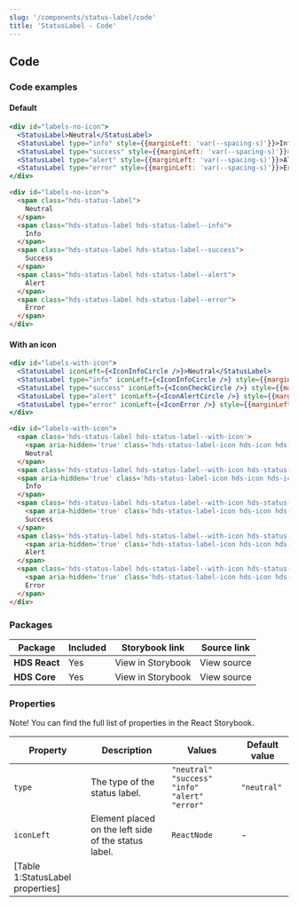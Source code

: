 ```yaml
---
slug: '/components/status-label/code'
title: 'StatusLabel - Code'
---
```




## Code

### Code examples 

#### Default
<Playground>

```jsx
<div id="labels-no-icon">
  <StatusLabel>Neutral</StatusLabel>
  <StatusLabel type="info" style={{marginLeft: 'var(--spacing-s)'}}>Info</StatusLabel>
  <StatusLabel type="success" style={{marginLeft: 'var(--spacing-s)'}}>Success</StatusLabel>
  <StatusLabel type="alert" style={{marginLeft: 'var(--spacing-s)'}}>Alert</StatusLabel>
  <StatusLabel type="error" style={{marginLeft: 'var(--spacing-s)'}}>Error</StatusLabel>
</div>
```

```html
<div id="labels-no-icon">
  <span class="hds-status-label">
    Neutral
  </span>
  <span class="hds-status-label hds-status-label--info">
    Info
  </span>
  <span class="hds-status-label hds-status-label--success">
    Success
  </span>
  <span class="hds-status-label hds-status-label--alert">
    Alert
  </span>
  <span class="hds-status-label hds-status-label--error">
    Error
  </span>
</div>
```

</Playground>

#### With an icon
<Playground>


```jsx
<div id="labels-with-icon">
  <StatusLabel iconLeft={<IconInfoCircle />}>Neutral</StatusLabel>
  <StatusLabel type="info" iconLeft={<IconInfoCircle />} style={{marginLeft: 'var(--spacing-s)'}}>Info</StatusLabel>
  <StatusLabel type="success" iconLeft={<IconCheckCircle />} style={{marginLeft: 'var(--spacing-s)'}}>Success</StatusLabel>
  <StatusLabel type="alert" iconLeft={<IconAlertCircle />} style={{marginLeft: 'var(--spacing-s)'}}>Alert</StatusLabel>
  <StatusLabel type="error" iconLeft={<IconError />} style={{marginLeft: 'var(--spacing-s)'}}>Error</StatusLabel>
</div>
```

```html
<div id="labels-with-icon">
  <span class='hds-status-label hds-status-label--with-icon'>
    <span aria-hidden='true' class='hds-status-label-icon hds-icon hds-icon--info-circle'></span>
    Neutral
  </span>
  <span class='hds-status-label hds-status-label--with-icon hds-status-label--info'>
  <span aria-hidden='true' class='hds-status-label-icon hds-icon hds-icon--info-circle'></span>
    Info
  </span>
  <span class='hds-status-label hds-status-label--with-icon hds-status-label--success'>
    <span aria-hidden='true' class='hds-status-label-icon hds-icon hds-icon--check-circle'></span>
    Success
  </span>
  <span class='hds-status-label hds-status-label--with-icon hds-status-label--alert'>
    <span aria-hidden='true' class='hds-status-label-icon hds-icon hds-icon--alert-circle'></span>
    Alert
  </span>
  <span class='hds-status-label hds-status-label--with-icon hds-status-label--error'>
    <span aria-hidden='true' class='hds-status-label-icon hds-icon hds-icon--error'></span>
    Error
  </span>
</div>
```

</Playground>


### Packages
| Package           | Included                      | Storybook link                                                                                                                      | Source link   |
| ----------------- | ----------------------------- | ----------------------------------------------------------------------------------------------------------------------------------- | ------------- |
| **HDS React**     | <IconCheckCircleFill /> Yes   | <Link size="M" external href="/storybook/react/?path=/story/components-statuslabel--neutral">View in Storybook</Link> | <Link size="M" external href="https://github.com/City-of-Helsinki/helsinki-design-system/tree/master/packages/react/src/components/statusLabel">View source</Link> |
| **HDS Core**      | <IconCheckCircleFill /> Yes        | <Link size="M" external href="/storybook/core/?path=/story/components-status-label--default">View in Storybook</Link> | <Link size="M" external href="https://github.com/City-of-Helsinki/helsinki-design-system/tree/master/packages/core/src/components/status-label">View source</Link>  |

### Properties
Note! You can find the full list of properties in the <Link size="M" href="/storybook/react/?path=/docs/components-statuslabel--neutral" external>React Storybook.</Link>


| Property   | Description                                          | Values                                               | Default value |
| ---------- | ---------------------------------------------------- | ---------------------------------------------------- | ------------- |
| `type`     | The type of the status label.                        | `"neutral"` `"success"` `"info"` `"alert"` `"error"` | `"neutral"`   |
| `iconLeft` | Element placed on the left side of the status label. | `ReactNode`                                          | -             |
[Table 1:StatusLabel properties]|
